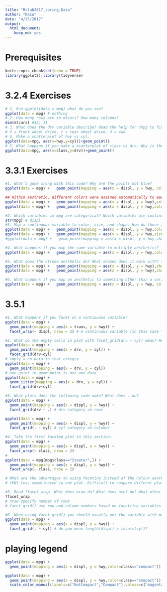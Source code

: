 ```yaml
---
title: "Rclub2017_spring_Kazu"
author: "Kazu"
date: "4/25/2017"
output: 
  html_document: 
    keep_md: yes
---
```

# Prerequisites
```r
knitr::opts_chunk$set(echo = TRUE)
library(ggplot2);library(tidyverse)
```
# 3.2.4 Exercises
```r
# 1. Run ggplot(data = mpg) what do you see?
ggplot(data = mpg) # nothing
# 2. How many rows are in mtcars? How many columns?
dim(mtcars) #32, 11
# 3. What does the drv variable describe? Read the help for ?mpg to find out.
# f = front-wheel drive, r = rear wheel drive, 4 = 4wd
# 4. Make a scatterplot of hwy vs cyl.
ggplot(data=mpg, aes(x=hwy,y=cyl))+geom_point()
# 5. What happens if you make a scatterplot of class vs drv. Why is the plot not useful?
ggplot(data=mpg, aes(x=class,y=drv))+geom_point()
```
# 3.3.1 Exercises
```r
#1. What’s gone wrong with this code? Why are the points not blue?
ggplot(data = mpg) +   geom_point(mapping = aes(x = displ, y = hwy, color = "blue")) 

## Within aesthetic, different colors were assined automatically to each level of variables in data (eg. year)
ggplot(data = mpg) +   geom_point(mapping = aes(x = displ, y = hwy),colour="blue") # outside aesthetic
ggplot(data = mpg) +   geom_point(mapping = aes(x = displ, y = hwy,colour=as.factor(year))) # example of colours within aesthetic

#2. Which variables in mpg are categorical? Which variables are continuous? (Hint: type ?mpg to read the documentation for the dataset). arow can you see this information when you run mpg?
str(mpg) # displ
#3. Map a continuous variable to color, size, and shape. How do these aesthetics behave differently for categorical vs. continuous variables?
ggplot(data = mpg) +   geom_point(mapping = aes(x = displ, y = hwy,colour=displ)) # color. continuous color gradient
ggplot(data = mpg) +   geom_point(mapping = aes(x = displ, y = hwy,size=displ)) # size. discreate size
#ggplot(data = mpg) +   geom_point(mapping = aes(x = displ, y = hwy,shape=displ)) # Error: A continuous variable can not be mapped to shape

#4. What happens if you map the same variable to multiple aesthetics?
ggplot(data = mpg) +   geom_point(mapping = aes(x = displ, y = hwy,colour=displ)) # colour and x-axis are redundant.

#5. What does the stroke aesthetic do? What shapes does it work with? (Hint: use ?geom_point)
ggplot(data = mpg) +   geom_point(mapping = aes(x = displ, y = hwy),shape = 10,fill="white",size=5,stroke=5) # stroke is effective in certain shape?
ggplot(data = mpg) +   geom_point(mapping = aes(x = displ, y = hwy),shape = 21,fill="white",size=5,stroke=5) # stroke is effective in certain shape

#6. What happens if you map an aesthetic to something other than a variable name, like aes(colour = displ < 5)?
ggplot(data = mpg) +   geom_point(mapping = aes(x = displ, y = hwy, colour=displ<5))  # two colours (boundary is 5) becasue displ<5 gave us True/False vectors. Interesting!

```
# 3.5.1
```r
#1. What happens if you facet on a continuous variable?
ggplot(data = mpg) + 
  geom_point(mapping = aes(x = trans, y = hwy)) + 
  facet_wrap(~ displ, nrow = 2) # A continuous variable (in this case "displ") was treated as discrite numbers. 

#2. What do the empty cells in plot with facet_grid(drv ~ cyl) mean? How do they relate to this plot?
ggplot(data = mpg) + 
  geom_point(mapping = aes(x = drv, y = cyl)) +
  facet_grid(drv~cyl)
# empty = no data in that categry
ggplot(data = mpg) + 
  geom_point(mapping = aes(x = drv, y = cyl))
# one point in geom_point is not one data
ggplot(data = mpg) + 
  geom_jitter(mapping = aes(x = drv, y = cyl)) +
  facet_grid(drv~cyl)  

#3. What plots does the following code make? What does . do?
ggplot(data = mpg) + 
  geom_point(mapping = aes(x = displ, y = hwy)) +
  facet_grid(drv ~ .) # drv category on rows

ggplot(data = mpg) + 
  geom_point(mapping = aes(x = displ, y = hwy)) +
  facet_grid(. ~ cyl) # cyl category on columns

#4. Take the first faceted plot in this section:
ggplot(data = mpg) + 
  geom_point(mapping = aes(x = displ, y = hwy)) + 
  facet_wrap(~ class, nrow = 2)
# 
ggplot(data = mpg[mpg$class=="2seater",]) + 
  geom_point(mapping = aes(x = displ, y = hwy)) + 
  facet_wrap(~ class, nrow = 2)

# What are the advantages to using faceting instead of the colour aesthetic? What are the disadvantages? How might the balance change if you had a larger dataset?
# (KN) less complicated in one plot. Difficult to compare differnt plots in details (Eg. how much overlapped)

#5. Read ?facet_wrap. What does nrow do? What does ncol do? What other options control the layout of the individual panels? Why doesn’t facet_grid() have nrow and ncol variables?
?facet_wrap
# nrow specify number of rows
# facet_grid() use row and column numbers based on facetting variables automatically.

#6. When using facet_grid() you should usually put the variable with more unique levels in the columns. Why?
ggplot(data = mpg) + 
  geom_point(mapping = aes(x = displ, y = hwy)) +
  facet_grid(. ~ cyl) # do you mean length(displ) > levels(cyl)? 
```
# playing legend
```r
ggplot(data = mpg) + 
  geom_point(mapping = aes(x = displ, y = hwy,color=class=="compact")) # how to change lengend 

ggplot(data = mpg) + 
  geom_point(mapping = aes(x = displ, y = hwy,color=class=="compact")) +
  scale_color_manual(labels=c("NotCompact","Compact"),values=c("magenta","green")) + labs(color="Type")




```
